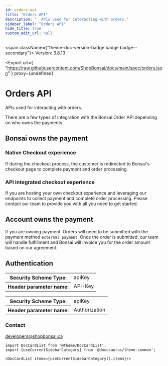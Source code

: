 ```yaml
---
id: orders-api
title: "Orders API"
description: "  APIs used for interacting with orders."
sidebar_label: "Orders API"
hide_title: true
custom_edit_url: null
---
```



<span className={"theme-doc-version-badge badge badge--secondary"}>
  Version: 3.8.13
</span>

<Export
  url={
    "https://raw.githubusercontent.com/ShopBonsai/docs/main/spec/orders.json"
  }
  proxy={undefined}
></Export>

# Orders API

APIs used for interacting with orders.

There are a few types of integration with the Bonsai Order API depending on who owns the payments.

## Bonsai owns the payment

### Native Checkout experience

If during the checkout process, the customer is redirected to Bonsai's checkout page to complete payment and order processing.

### API integrated checkout experience

If you are hosting your own checkout experience and leveraging our endpoints to collect payment and complete order processing.
Please contact our team to provide you with all you need to get started.

## Account owns the payment

If you are owning payment. Orders will need to be submitted with the payment method `external payment`.
Once the order is submitted, our team will handle fulfillment and Bonsai will invoice you for the order amount based on our agreement.

<div style={{ marginBottom: "2rem" }}>
  <h2 id={"authentication"} style={{ marginBottom: "1rem" }}>
    Authentication
  </h2>
  <Tabs>
    <TabItem label={"API Key"} value={"APIKeyHeader"}>
      <div>
        <table>
          <tbody>
            <tr>
              <th>Security Scheme Type:</th>
              <td>apiKey</td>
            </tr>
            <tr>
              <th>Header parameter name:</th>
              <td>API-Key</td>
            </tr>
          </tbody>
        </table>
      </div>
    </TabItem>
    <TabItem label={"Authorization Header"} value={"AuthorizationHeader"}>
      <div>
        <table>
          <tbody>
            <tr>
              <th>Security Scheme Type:</th>
              <td>apiKey</td>
            </tr>
            <tr>
              <th>Header parameter name:</th>
              <td>Authorization</td>
            </tr>
          </tbody>
        </table>
      </div>
    </TabItem>
  </Tabs>
</div>
<div
  style={{
    display: "flex",
    flexDirection: "column",
    marginBottom: "var(--ifm-paragraph-margin-bottom)",
  }}
>
  <h3 style={{ marginBottom: "0.25rem" }}>Contact</h3>
  <span>
    <a href={"mailto:developers@shopbonsai.ca"}>developers@shopbonsai.ca</a>
  </span>
</div>

```mdx-code-block
import DocCardList from '@theme/DocCardList';
import {useCurrentSidebarCategory} from '@docusaurus/theme-common';

<DocCardList items={useCurrentSidebarCategory().items}/>
```
